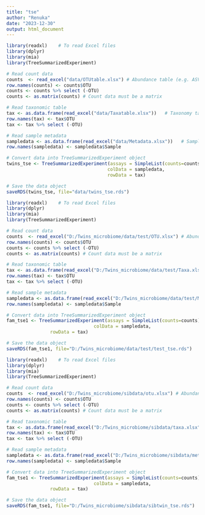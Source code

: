 ```yaml
---
title: "tse"
author: "Renuka"
date: "2023-12-30"
output: html_document
---
```



```r
library(readxl)    # To read Excel files
library(dplyr)
library(mia)
library(TreeSummarizedExperiment)

# Read count data
counts  <- read_excel("data/OTUtable.xlsx") # Abundance table (e.g. ASV data; to assay data)
row.names(counts) <- counts$OTU 
counts <- counts %>% select (-OTU)
counts <- as.matrix(counts) # Count data must be a matrix

# Read taxonomic table
tax <- as.data.frame(read_excel("data/Taxatable.xlsx"))   # Taxonomy table (to rowData)
row.names(tax) <- tax$OTU
tax <- tax %>% select (-OTU) 

# Read sample metadata
sampledata <- as.data.frame(read_excel("data/Metadata.xlsx"))   # Sample data (to colData)
row.names(sampledata) <- sampledata$Sample

# Convert data into TreeSummarizedExperiment object
twins_tse <- TreeSummarizedExperiment(assays = SimpleList(counts=counts),
                                     colData = sampledata,
                                     rowData = tax) 

# Save the data object
saveRDS(twins_tse, file="data/twins_tse.rds")
```




```r
library(readxl)    # To read Excel files
library(dplyr)
library(mia)
library(TreeSummarizedExperiment)

# Read count data
counts  <- read_excel("D:/Twins_microbiome/data/test/OTU.xlsx") # Abundance table (e.g. ASV data; to assay data)
row.names(counts) <- counts$OTU
counts <- counts %>% select (-OTU)
counts <- as.matrix(counts) # Count data must be a matrix

# Read taxonomic table
tax <- as.data.frame(read_excel("D:/Twins_microbiome/data/test/Taxa.xlsx"))   # Taxonomy table (to rowData)
row.names(tax) <- tax$OTU
tax <- tax %>% select (-OTU) 

# Read sample metadata
sampledata <- as.data.frame(read_excel("D:/Twins_microbiome/data/test/Metadata.xlsx"))   # Sample data (to colData)
row.names(sampledata) <- sampledata$Sample

# Convert data into TreeSummarizedExperiment object
fam_tse1 <- TreeSummarizedExperiment(assays = SimpleList(counts=counts),
                                colData = sampledata,
				rowData = tax) 

# Save the data object
saveRDS(fam_tse1, file="D:/Twins_microbiome/data/test/test_tse.rds")
```




```r
library(readxl)    # To read Excel files
library(dplyr)
library(mia)
library(TreeSummarizedExperiment)

# Read count data
counts  <- read_excel("D:/Twins_microbiome/sibdata/otu.xlsx") # Abundance table (e.g. ASV data; to assay data)
row.names(counts) <- counts$OTU
counts <- counts %>% select (-OTU)
counts <- as.matrix(counts) # Count data must be a matrix

# Read taxonomic table
tax <- as.data.frame(read_excel("D:/Twins_microbiome/sibdata/taxa.xlsx"))   # Taxonomy table (to rowData)
row.names(tax) <- tax$OTU
tax <- tax %>% select (-OTU) 

# Read sample metadata
sampledata <- as.data.frame(read_excel("D:/Twins_microbiome/sibdata/metadata.xlsx"))   # Sample data (to colData)
row.names(sampledata) <- sampledata$Sample

# Convert data into TreeSummarizedExperiment object
fam_tse1 <- TreeSummarizedExperiment(assays = SimpleList(counts=counts),
                                colData = sampledata,
				rowData = tax) 

# Save the data object
saveRDS(fam_tse1, file="D:/Twins_microbiome/sibdata/sibtwin_tse.rds")
```
